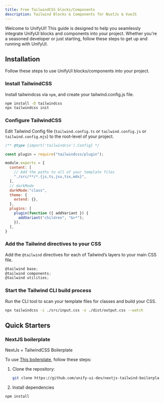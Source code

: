 ```yaml
---
title: Free TailwindCSS blocks/Components
description: Tailwind Blocks & Components for NuxtJs & VueJS
---
```


Welcome to UnifyUI! This guide is designed to help you seamlessly integrate UnifyUI blocks and components into your project. Whether you're a seasoned developer or just starting, follow these steps to get up and running with UnifyUI.

## Installation
Follow these steps to use UnifyUI blocks/components into your project.

<Steps>

### Install TailwindCSS

Install tailwindcss via `npm`, and create your tailwind.config.js file.

```bash
npm install -D tailwindcss
npx tailwindcss init
```

### Configure TailwindCSS

Edit Tailwind Config file (`tailwind.config.ts` or `tailwind.config.js` or `tailwind.config.mjs`) to the root-level of your project.

```js
/** @type {import('tailwindcss').Config} */

const plugin = require("tailwindcss/plugin");

module.exports = {
  content: [
    // Add the paths to all of your template files
    "./src/**/*.{js,ts,jsx,tsx,mdx}",
  ],
  // darkMode
  darkMode:"class",
  theme: {
    extend: {},
  },
  plugins: [
    plugin(function ({ addVariant }) {
      addVariant("children", "&>*");
    }),
  ],
}

```

### Add the Tailwind directives to your CSS

Add the `@tailwind` directives for each of Tailwind’s layers to your main CSS file.

```js
@tailwind base;
@tailwind components;
@tailwind utilities;
```


### Start the Tailwind CLI build process

Run the CLI tool to scan your template files for classes and build your CSS.

```bash
npx tailwindcss -i ./src/input.css -o ./dist/output.css --watch
```

</Steps>


## Quick Starters

### NextJS boilerplate

NextJs + TailwindCSS Boilerplate

To use [This boilerplate](https://github.com/unify-ui-dev/nextjs-tailwind-boilerplate.git), follow these steps:

1. Clone the repository:

   ```bash
   git clone https://github.com/unify-ui-dev/nextjs-tailwind-boilerplate.git
   ```

2. Install dependencies

```sh
npm install
```
